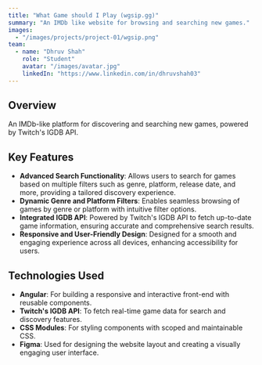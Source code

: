 ```yaml
---
title: "What Game should I Play (wgsip.gg)"
summary: "An IMDb like website for browsing and searching new games."
images:
  - "/images/projects/project-01/wgsip.png"
team:
  - name: "Dhruv Shah"
    role: "Student"
    avatar: "/images/avatar.jpg"
    linkedIn: "https://www.linkedin.com/in/dhruvshah03"
---
```


## Overview

An IMDb-like platform for discovering and searching new games, powered by Twitch's IGDB API.

## Key Features

- **Advanced Search Functionality**: Allows users to search for games based on multiple filters such as genre, platform, release date, and more, providing a tailored discovery experience.  
- **Dynamic Genre and Platform Filters**: Enables seamless browsing of games by genre or platform with intuitive filter options.  
- **Integrated IGDB API**: Powered by Twitch's IGDB API to fetch up-to-date game information, ensuring accurate and comprehensive search results.  
- **Responsive and User-Friendly Design**: Designed for a smooth and engaging experience across all devices, enhancing accessibility for users.  

## Technologies Used

- **Angular**: For building a responsive and interactive front-end with reusable components. 
- **Twitch's IGDB API**: To fetch real-time game data for search and discovery features.  
- **CSS Modules**: For styling components with scoped and maintainable CSS.
- **Figma**: Used for designing the website layout and creating a visually engaging user interface.  
 